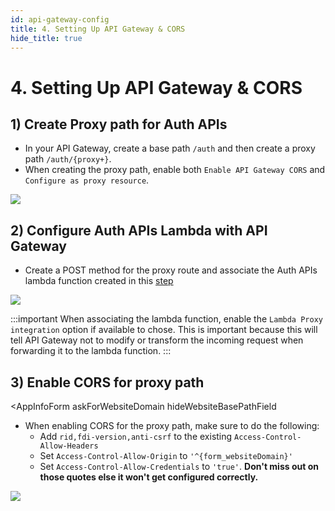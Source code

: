 ```yaml
---
id: api-gateway-config
title: 4. Setting Up API Gateway & CORS
hide_title: true
---
```


<!-- COPY DOCS -->
<!-- ./thirdpartyemailpassword/serverless/with-aws-lambda/api-gateway-config.mdx -->


# 4. Setting Up API Gateway & CORS

## 1) Create Proxy path for Auth APIs
- In your API Gateway, create a base path `/auth` and then create a proxy path `/auth/{proxy+}`.
- When creating the proxy path, enable both `Enable API Gateway CORS` and `Configure as proxy resource`.

<img src="/img/aws-api-gateway-proxy-create.png" />

## 2) Configure Auth APIs Lambda with API Gateway
- Create a POST method for the proxy route and associate the Auth APIs lambda function created in this [step](./auth-serverless)

<img src="/img/aws-api-gateway-proxy-setup.png" />

:::important
When associating the lambda function, enable the `Lambda Proxy integration` option if available to chose. This is important because this will tell API Gateway not to modify or transform the incoming request when forwarding it to the lambda function.
:::

## 3) Enable CORS for proxy path

<AppInfoForm
    askForWebsiteDomain
    hideWebsiteBasePathField
>

- When enabling CORS for the proxy path, make sure to do the following:
    - Add `rid,fdi-version,anti-csrf` to the existing `Access-Control-Allow-Headers`
    - Set `Access-Control-Allow-Origin` to `'^{form_websiteDomain}'`
    - Set `Access-Control-Allow-Credentials` to `'true'`. **Don't miss out on those quotes else it won't get configured correctly.**

<img src="/img/aws-api-gateway-proxy-cors.png" />

</AppInfoForm>